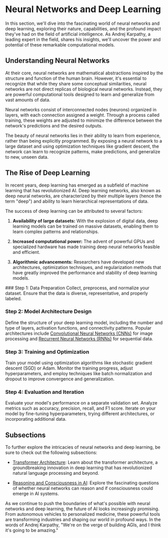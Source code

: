 
# Neural Networks and Deep Learning

In this section, we'll dive into the fascinating world of neural networks and deep learning, exploring their nature, capabilities, and the profound impact they've had on the field of artificial intelligence. As Andrej Karpathy, a leading expert in the field, shares his insights, we'll uncover the power and potential of these remarkable computational models.

## Understanding Neural Networks

At their core, neural networks are mathematical abstractions inspired by the structure and function of the human brain. However, it's essential to recognize that while they share some conceptual similarities, neural networks are not direct replicas of biological neural networks. Instead, they are powerful computational tools designed to learn and generalize from vast amounts of data.

<Callout emoji="💡">
Neural networks consist of interconnected nodes (neurons) organized in layers, with each connection assigned a weight. Through a process called training, these weights are adjusted to minimize the difference between the network's predictions and the desired outputs.
</Callout>

The beauty of neural networks lies in their ability to learn from experience, rather than being explicitly programmed. By exposing a neural network to a large dataset and using optimization techniques like gradient descent, the network can learn to recognize patterns, make predictions, and generalize to new, unseen data.

## The Rise of Deep Learning

In recent years, deep learning has emerged as a subfield of machine learning that has revolutionized AI. Deep learning networks, also known as deep neural networks, are characterized by their multiple layers (hence the term "deep") and ability to learn hierarchical representations of data.

The success of deep learning can be attributed to several factors:

1. **Availability of large datasets:** With the explosion of digital data, deep learning models can be trained on massive datasets, enabling them to learn complex patterns and relationships.

2. **Increased computational power:** The advent of powerful GPUs and specialized hardware has made training deep neural networks feasible and efficient.

3. **Algorithmic advancements:** Researchers have developed new architectures, optimization techniques, and regularization methods that have greatly improved the performance and stability of deep learning models.

<Steps>
### Step 1: Data Preparation
Collect, preprocess, and normalize your dataset. Ensure that the data is diverse, representative, and properly labeled.

### Step 2: Model Architecture Design
Define the structure of your deep learning model, including the number and type of layers, activation functions, and connectivity patterns. Popular architectures include [Convolutional Neural Networks (CNNs)](/neural-networks-deep-learning/transformer-architecture) for image processing and [Recurrent Neural Networks (RNNs)](/neural-networks-deep-learning/transformer-architecture) for sequential data.

### Step 3: Training and Optimization
Train your model using optimization algorithms like stochastic gradient descent (SGD) or Adam. Monitor the training progress, adjust hyperparameters, and employ techniques like batch normalization and dropout to improve convergence and generalization.

### Step 4: Evaluation and Iteration
Evaluate your model's performance on a separate validation set. Analyze metrics such as accuracy, precision, recall, and F1 score. Iterate on your model by fine-tuning hyperparameters, trying different architectures, or incorporating additional data.

</Steps>

## Subsections

To further explore the intricacies of neural networks and deep learning, be sure to check out the following subsections:

- [Transformer Architecture](/neural-networks-deep-learning/transformer-architecture): Learn about the transformer architecture, a groundbreaking innovation in deep learning that has revolutionized natural language processing and beyond.

- [Reasoning and Consciousness in AI](/neural-networks-deep-learning/reasoning-consciousness-ai): Explore the fascinating questions of whether neural networks can reason and if consciousness could emerge in AI systems.

As we continue to push the boundaries of what's possible with neural networks and deep learning, the future of AI looks increasingly promising. From autonomous vehicles to personalized medicine, these powerful tools are transforming industries and shaping our world in profound ways. In the words of Andrej Karpathy, "We're on the verge of building AGIs, and I think it's going to be amazing."